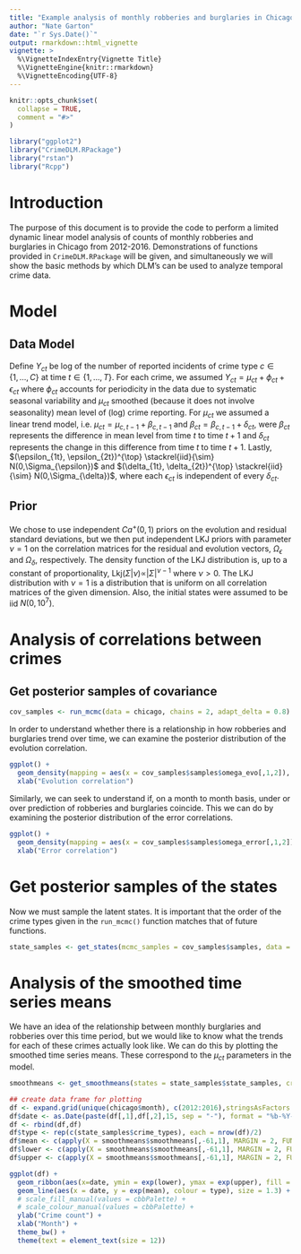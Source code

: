 ```yaml
---
title: "Example analysis of monthly robberies and burglaries in Chicago from 2012-2016"
author: "Nate Garton"
date: "`r Sys.Date()`"
output: rmarkdown::html_vignette
vignette: >
  %\VignetteIndexEntry{Vignette Title}
  %\VignetteEngine{knitr::rmarkdown}
  %\VignetteEncoding{UTF-8}
---
```


```r
knitr::opts_chunk$set(
  collapse = TRUE,
  comment = "#>"
)
```

```r
library("ggplot2")
library("CrimeDLM.RPackage")
library("rstan")
library("Rcpp")
```

# Introduction
The purpose of this document is to provide the code to perform a limited dynamic linear model analysis of counts of monthly robberies and burglaries in Chicago from 2012-2016. Demonstrations of functions provided in `CrimeDLM.RPackage` will be given, and simultaneously we will show the basic methods by which DLM's can be used to analyze temporal crime data. 

# Model
## Data Model
Define $Y_{ct}$ be log of the number of reported incidents of crime type 
$c\in \{1, \ldots, C\}$ at time $t\in \{1, \ldots, T\}$. 
For each crime,
we assumed 
$Y_{ct} = \mu_{ct} + \phi_{ct} + \epsilon_{ct}$ 
where $\phi_{ct}$ accounts for periodicity in the data due to systematic
seasonal variability and 
$\mu_{ct}$ smoothed (because it does not involve seasonality) mean level of (log) crime reporting.
For $\mu_{ct}$ we assumed a linear trend model, 
i.e. $\mu_{ct} = \mu_{c,t-1} + \beta_{c,t-1}$ and 
$\beta_{ct} = \beta_{c,t-1} + \delta_{ct}$,
were $\beta_{ct}$ represents the difference in mean level from time $t$ to time
$t+1$ and $\delta_{ct}$ represents the change in this difference from time $t$ 
to time $t+1$. Lastly, $(\epsilon_{1t}, \epsilon_{2t})^{\top} \stackrel{iid}{\sim} N(0,\Sigma_{\epsilon})$ and  $(\delta_{1t}, \delta_{2t})^{\top} \stackrel{iid}{\sim} N(0,\Sigma_{\delta})$, where each $\epsilon_{ct}$ is independent of every $\delta_{ct}$.

## Prior 
We chose to use independent $Ca^{+}(0,1)$ priors on the evolution and residual standard deviations, but we then put independent LKJ priors with parameter $\nu = 1$ on the correlation matrices for the residual and evolution vectors, $\Omega_\epsilon$ and $\Omega_\delta$, respectively. The density function of the LKJ distribution is, up to a constant of proportionality, $\text{Lkj}(\Sigma|\nu) \propto |\Sigma|^{\nu - 1}$ where $\nu > 0$. The LKJ distribution with $\nu = 1$ is a distribution that is uniform on all correlation matrices of the given dimension. Also, the initial states were assumed to be iid $N(0,10^7)$.

# Analysis of correlations between crimes

## Get posterior samples of covariance 
```r
cov_samples <- run_mcmc(data = chicago, chains = 2, adapt_delta = 0.8)
```

In order to understand whether there is a relationship in how robberies and burglaries trend over time, we can examine the posterior distribution of the evolution correlation.
```r
ggplot() +
  geom_density(mapping = aes(x = cov_samples$samples$omega_evo[,1,2]), fill = "blue", alpha = 0.5) +
  xlab("Evolution correlation")
```

Similarly, we can seek to understand if, on a month to month basis, under or over prediction of robberies and burglaries coincide. This we can do by examining the posterior distribution of the error correlations.
```r
ggplot() +
  geom_density(mapping = aes(x = cov_samples$samples$omega_error[,1,2]), fill = "red", alpha = 0.5) +
  xlab("Error correlation")
```


# Get posterior samples of the states
Now we must sample the latent states. It is important that the order of the crime types given in the `run_mcmc()` function matches that of future functions.
```r
state_samples <- get_states(mcmc_samples = cov_samples$samples, data = chicago, crime_types = cov_samples$crime_types)
```

# Analysis of the smoothed time series means
We have an idea of the relationship between monthly burglaries and robberies over this time period, but we would like to know what the trends for each of these crimes actually look like. We can do this by plotting the smoothed time series means. These correspond to the $\mu_{ct}$ parameters in the model.
```r
smoothmeans <- get_smoothmeans(states = state_samples$state_samples, crime_types = state_samples$crime_types)

## create data frame for plotting 
df <- expand.grid(unique(chicago$month), c(2012:2016),stringsAsFactors = FALSE)
df$date <- as.Date(paste(df[,1],df[,2],15, sep = "-"), format = "%b-%Y-%d")
df <- rbind(df,df)
df$type <- rep(c(state_samples$crime_types), each = nrow(df)/2)
df$mean <- c(apply(X = smoothmeans$smoothmeans[,-61,1], MARGIN = 2, FUN = mean), apply(X = smoothmeans$smoothmeans[,-61,2], MARGIN = 2, FUN = mean))
df$lower <- c(apply(X = smoothmeans$smoothmeans[,-61,1], MARGIN = 2, FUN = quantile, probs = 0.025), apply(X = smoothmeans$smoothmeans[,-61,2], MARGIN = 2, FUN = quantile, probs = 0.025))
df$upper <- c(apply(X = smoothmeans$smoothmeans[,-61,1], MARGIN = 2, FUN = quantile, probs = 0.975), apply(X = smoothmeans$smoothmeans[,-61,2], MARGIN = 2, FUN = quantile, probs = 0.975))

ggplot(df) +
  geom_ribbon(aes(x=date, ymin = exp(lower), ymax = exp(upper), fill = type), alpha = 0.5) +
  geom_line(aes(x = date, y = exp(mean), colour = type), size = 1.3) +
  # scale_fill_manual(values = cbbPalette) +
  # scale_colour_manual(values = cbbPalette) +
  ylab("Crime count") +
  xlab("Month") +
  theme_bw() +
  theme(text = element_text(size = 12))
```
